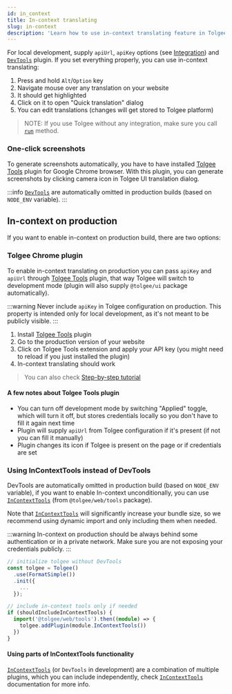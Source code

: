 ```yaml
---
id: in_context
title: In-context translating
slug: in-context
description: 'Learn how to use in-context translating feature in Tolgee tool and how to enable in-context translating on production.'
---
```


For local development, supply `apiUrl`, `apiKey` options (see [Integration](/platform/integration)) and [`DevTools`](./api/web_package/tools#devtools) plugin. If you set everything properly, you can use in-context translating:

1.  Press and hold `Alt`/`Option` key
2.  Navigate mouse over any translation on your website
3.  It should get highlighted
4.  Click on it to open "Quick translation" dialog
5.  You can edit translations (changes will get stored to Tolgee platform)

> NOTE: If you use Tolgee without any integration, make sure you call [`run`](./api/core_package/tolgee.mdx#run) method.

### One-click screenshots

To generate screenshots automatically, you have to have installed
[Tolgee Tools](https://chrome.google.com/webstore/detail/tolgee-tools/hacnbapajkkfohnonhbmegojnddagfnj) plugin
for Google Chrome browser. With this plugin, you can generate screenshots by clicking camera icon in Tolgee UI
translation dialog.

:::info
[`DevTools`](./api/web_package/tools#devtools) are automatically omitted in production builds (based on `NODE_ENV` variable).
:::

## In-context on production

If you want to enable in-context on production build, there are two options:

### Tolgee Chrome plugin

To enable in-context translating on production you can pass `apiKey` and `apiUrl` through [Tolgee Tools](https://chrome.google.com/webstore/detail/tolgee-tools/hacnbapajkkfohnonhbmegojnddagfnj) plugin, that way Tolgee will switch to development mode (plugin will also supply `@tolgee/ui` package automatically).

:::warning
Never include `apiKey` in Tolgee configuration on production.
This property is intended only for local development, as it's not meant to be publicly visible.
:::

1.  Install [Tolgee Tools](https://chrome.google.com/webstore/detail/tolgee-tools/hacnbapajkkfohnonhbmegojnddagfnj) plugin
2.  Go to the production version of your website
3.  Click on Tolgee Tools extension and apply your API key (you might need to reload if you just installed the plugin)
4.  In-context translating should work

> You can also check [Step-by-step tutorial](/blog/in-context-production)

#### A few notes about Tolgee Tools plugin

- You can turn off development mode by switching "Applied" toggle, which will turn it off, but stores credentials locally so you don't have to fill it again next time
- Plugin will supply `apiUrl` from Tolgee configuration if it's present (if not you can fill it manually)
- Plugin changes its icon if Tolgee is present on the page or if credentials are set

### Using InContextTools instead of DevTools

DevTools are automatically omitted in production build (based on `NODE_ENV` variable), if you want to enable In-context unconditionally, you can use [`InContextTools`](/api/web_package/tools.mdx#incontexttools) (from `@tolgee/web/tools` package).

Note that [`InContextTools`](/api/web_package/tools.mdx#incontexttools) will significantly increase your bundle size, so we recommend using dynamic import and only including them when needed.

:::warning
In-context on production should be always behind some authentication or in a private network. Make sure you are not exposing your credentials publicly.
:::

```ts
// initialize tolgee without DevTools
const tolgee = Tolgee()
  .use(FormatSimple())
  .init({
    ...
  });

// include in-context tools only if needed
if (shouldIncludeInContextTools) {
  import('@tolgee/web/tools').then((module) => {
    tolgee.addPlugin(module.InContextTools())
  })
}
```

#### Using parts of InContextTools functionality

[`InContextTools`](/api/web_package/tools.mdx#incontexttools) (or `DevTools` in development) are  a combination of multiple plugins, which you can include independently, check [`InContextTools`](/api/web_package/tools.mdx#incontexttools) documentation for more info.